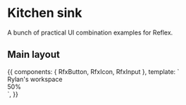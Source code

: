
<Meta title="Examples/Kitchen Sink" />

# Kitchen sink

A bunch of practical UI combination examples for Reflex.

## Main layout

<Canvas>
  <Story name="Main layout" args={{ kind: 'primary' }}>
    {{
      components: { RfxButton, RfxIcon, RfxInput },
      template: `
        <div class="bg-gray-100 p-4 h-screen relative">
          <!-- Header -->
          <div class="flex align-center justify-between">
            <div class="flex space-x-3">
              <rfx-button>
                <rfx-icon icon="star"/>
                Rylan's workspace
              </rfx-button>
              <rfx-button :oval="true">
                <rfx-icon icon="edit-2"/>
              </rfx-button>
            </div>
            <!-- Navigation -->
            <div class="flex align-center space-x-3">
              <rfx-button>
                <rfx-icon icon="arrow-left"/>
              </rfx-button>
              <rfx-button>
                <rfx-icon icon="arrow-right"/>
              </rfx-button>
              <rfx-button>
                <rfx-icon icon="alert-circle"/>
              </rfx-button>
              <rfx-input placeholder="Enter a website url"></rfx-input>
              <rfx-button>
                <rfx-icon icon="rotate-ccw"/>
              </rfx-button>
            </div>
            <!-- Right Actions Menu -->
            <div class="flex align-center space-x-2 p-2">
              <rfx-icon icon="camera"/>
              <rfx-icon icon="tablet"/>
              <rfx-icon icon="more-horizontal"/>
              <rfx-icon icon="settings"/>
            </div>
          </div>
          <!-- Left side buttons -->
          <div class="flex flex-col space-y-3 absolute bottom-1/2 left-4">
            <rfx-button :oval="true">
              <rfx-icon icon="plus"/>
            </rfx-button>
            <rfx-button :oval="true">
              <rfx-icon icon="edit-2"/>
            </rfx-button>
          </div>
          <!-- Bottom right controls -->
          <div class="absolute bottom-6 right-8 flex align-items space-x-3">
            <rfx-icon icon="maximize"/>
            <rfx-icon icon="minus"/>
            <rfx-icon icon="plus"/>
            <span>50%</span>
          </div>
        </div>
      `,
    }}
  </Story>
</Canvas>
